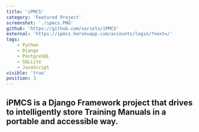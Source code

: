 ```yaml
---
title: 'iPMCS'
category: 'Featured Project'
screenshot: './ipmcs.PNG'
github: 'https://github.com/xarielx/iPMCS'
external: 'https://ipmcs.herokuapp.com/accounts/login/?next=/'
tags:
    - Python
    - Django
    - PostgreSQL
    - SQLLite
    - JavaScript
visible: 'true'
position: 3
---
```


## iPMCS is a Django Framework project that drives to intelligently store Training Manuals in a portable and accessible way.
